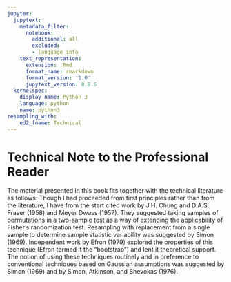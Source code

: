 ```yaml
---
jupyter:
  jupytext:
    metadata_filter:
      notebook:
        additional: all
        excluded:
        - language_info
    text_representation:
      extension: .Rmd
      format_name: rmarkdown
      format_version: '1.0'
      jupytext_version: 0.8.6
  kernelspec:
    display_name: Python 3
    language: python
    name: python3
resampling_with:
    ed2_fname: Technical
---
```


# Technical Note to the Professional Reader

The material presented in this book fits together with the technical
literature as follows: Though I had proceeded from first principles
rather than from the literature, I have from the start cited work by
J.H. Chung and D.A.S. Fraser (1958) and Meyer Dwass (1957). They
suggested taking samples of permutations in a two-sample test as a way
of extending the applicability of Fisher's randomization test.
Resampling with replacement from a single sample to determine sample
statistic variability was suggested by Simon (1969). Independent work by
Efron (1979) explored the properties of this technique (Efron termed it
the "bootstrap") and lent it theoretical support. The notion of using
these techniques routinely and in preference to conventional techniques
based on Gaussian assumptions was suggested by Simon (1969) and by
Simon, Atkinson, and Shevokas (1976).
